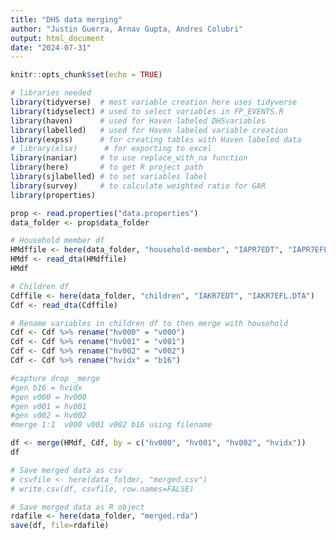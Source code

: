 ```yaml
---
title: "DHS data merging"
author: "Justin Guerra, Arnav Gupta, Andres Colubri"
output: html_document
date: "2024-07-31"
---
```


```r
knitr::opts_chunk$set(echo = TRUE)

# libraries needed
library(tidyverse)  # most variable creation here uses tidyverse 
library(tidyselect) # used to select variables in FP_EVENTS.R
library(haven)      # used for Haven labeled DHSvariables
library(labelled)   # used for Haven labeled variable creation
library(expss)      # for creating tables with Haven labeled data
# library(xlsx)      # for exporting to excel
library(naniar)     # to use replace_with_na function
library(here)       # to get R project path
library(sjlabelled) # to set variables label
library(survey)     # to calculate weighted ratio for GAR
library(properties)
```

```r
prop <- read.properties("data.properties")
data_folder <- prop$data_folder
```

```r
# Household member df
HMdffile <- here(data_folder, "household-member", "IAPR7EDT", "IAPR7EFL.DTA")
HMdf <- read_dta(HMdffile)
HMdf
```

```r
# Children df
Cdffile <- here(data_folder, "children", "IAKR7EDT", "IAKR7EFL.DTA")
Cdf <- read_dta(Cdffile)
```

```r
# Rename variables in children df to then merge with household
Cdf <- Cdf %>% rename("hv000" = "v000")
Cdf <- Cdf %>% rename("hv001" = "v001")
Cdf <- Cdf %>% rename("hv002" = "v002")
Cdf <- Cdf %>% rename("hvidx" = "b16")
```

```r
#capture drop _merge
#gen b16 = hvidx
#gen v000 = hv000
#gen v001 = hv001
#gen v002 = hv002
#merge 1:1  v000 v001 v002 b16 using filename

df <- merge(HMdf, Cdf, by = c("hv000", "hv001", "hv002", "hvidx"))
df
```

```r
# Save merged data as csv
# csvfile <- here(data_folder, "merged.csv") 
# write.csv(df, csvfile, row.names=FALSE)
```

```r
# Save merged data as R object
rdafile <- here(data_folder, "merged.rda") 
save(df, file=rdafile) 
```